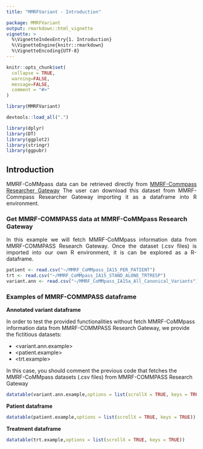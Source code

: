 ```yaml
---
title: "MMRFVariant - Introduction"

package: MMRFVariant
output: rmarkdown::html_vignette
vignette: >
  %\VignetteIndexEntry{1. Introduction}
  %\VignetteEngine{knitr::rmarkdown}
  %\VignetteEncoding{UTF-8}
---
```


```r
knitr::opts_chunk$set(
  collapse = TRUE,
  warning=FALSE, 
  message=FALSE,
  comment = "#>"
)
```






```r
library(MMRFVariant)
```


```r
devtools::load_all(".")
```

```r
library(dplyr)
library(DT)
library(ggplot2)
library(stringr)
library(ggpubr)
```

## Introduction
<div class="panel panel-info">
<div class="panel-body">
<p align="justify">
MMRF-CoMMpass data can be retrieved directly from [MMRF-Commpass Researcher Gateway](https://research.themmrf.org/)
The user can download this dataset from MMRF-Commpass Researcher Gateway importing it as a dataframe into R environment.
</p>

</div>
</div>

### Get MMRF-COMMPASS data at MMRF-CoMMpass Research Gateway

<p align="justify">
In this example we will fetch  MMRF-CoMMpass information data from MMRF-COMMPASS Research Gateway. Once the dataset (.csv files) is imported into our own R environment, it is can be explored  as a R-dataframe.
</p>

```r

patient <- read.csv("~/MMRF_CoMMpass_IA15_PER_PATIENT")
trt <- read.csv("~/MMRF_CoMMpass_IA15_STAND_ALONE_TRTRESP")
variant.ann <- read.csv("~/MMRF_CoMMpass_IA15a_All_Canonical_Variants")


```


### Examples of MMRF-COMMPASS dataframe
  

<div class="panel panel-info">
<div class="panel-heading"><b>Annotated variant dataframe</b></div>
<div class="panel-body">
</div>
</div>
<p align="justify">
In order to test the provided functionalities without fetch  MMRF-CoMMpass information data from MMRF-COMMPASS Research Gateway, we provide the fictitious datasets:<br>

- <variant.ann.example> <br>
- <patient.example> <br>
- <trt.example> <br>

In this case, you should comment the previous code that fetches the MMRF-CoMMpass datasets (.csv files) from MMRF-COMMPASS Research Gateway 
</p>




```r
datatable(variant.ann.example,options = list(scrollX = TRUE, keys = TRUE))

```

<div class="panel panel-info">
<div class="panel-heading"><b>Patient dataframe</b></div>
<div class="panel-body">
</div>
</div>
```r
datatable(patient.example,options = list(scrollX = TRUE, keys = TRUE))

```


<div class="panel panel-info">
<div class="panel-heading"><b>Treatment dataframe</b></div>
<div class="panel-body">
</div>
</div>
```r
datatable(trt.example,options = list(scrollX = TRUE, keys = TRUE))

```







